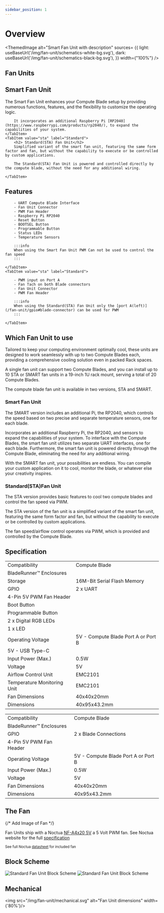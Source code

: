 ```yaml
---
sidebar_position: 1
---
```



# Overview

<ThemedImage
    alt="Smart Fan Unit with description"
    sources= {{
        light: useBaseUrl('/img/fan-unit/schematics-white-bg.svg'),
        dark: useBaseUrl('/img/fan-unit/schematics-black-bg.svg'),
    }}
    width={"100%"}
/>


## Fan Units

<Tabs groupId="fanunit" defaultValue="smart">
    <TabItem value="smart" label="Smart">
        <h2>Smart Fan Unit</h2>
        The Smart Fan Unit enhances your Compute Blade setup by providing numerous functions, features, and the flexibility to customize the operating logic.

        It incorporates an additional Raspberry Pi [RP2040](https://www.raspberrypi.com/products/rp2040/), to expand the capabilities of your system.
    </TabItem>
    <TabItem value="sta" label="Standard">
        <h2> Standard(STA) Fan Unit</h2>
        Simplified variant of the smart fan unit, featuring the same form factor and fan, but without the capability to execute or be controlled by custom applications.
        
        The Standard(STA) Fan Unit is powered and controlled directly by the compute blade, without the need for any additional wiring.

    </TabItem>
</Tabs>

## Features
<Tabs groupId="fanunit" defaultValue="smart">
    <TabItem value="smart" label="Smart">
        
        - UART Compute Blade Interface
        - Fan Unit Connector
        - PWM Fan Header
        - Raspberry Pi RP2040
        - Reset Button
        - BOOTSEL Button
        - Programmable Button
        - Status LEDs
        - Temperature Sensors

        :::info
        When using the Smart Fan Unit PWM Can not be used to control the fan speed
        :::

    </TabItem>
    <TabItem value="sta" label="Standard">
        
        - PWM input on Port A
        - Fan Tach on both Blade connectors
        - Fan Unit Connector
        - PWM Fan Header

        :::info
        When using the Standard(STA) Fan Unit only the [port A(left)](/fan-unit/gpio#blade-connector) can be used for PWM
        :::

    </TabItem>
</Tabs>

## Which Fan Unit to use

Tailored to keep your computing environment optimally cool, these units are designed to work seamlessly with up to two Compute Blades each, providing a comprehensive cooling solution even in packed Rack spaces. 

A single fan unit can support two Compute Blades, and you can install up to 10 STA or SMART fan units in a 19-inch 1U rack mount, serving a total of 20 Compute Blades.

The compute blade fan unit is available in two versions, STA and SMART. 

### Smart Fan Unit

The SMART version includes an additional Pi, the RP2040, which controls the speed based on two precise and separate temperature sensors, one for each blade.

Incorporates an additional Raspberry Pi, the RP2040, and sensors to expand the capabilities of your system. To interface with the Compute Blades, the smart fan unit utilizes two separate UART interfaces, one for each blade. Furthermore, the smart fan unit is powered directly through the Compute Blade, eliminating the need for any additional wiring.

With the SMART fan unit, your possibilities are endless. You can compile 
your custom application on it to cool, monitor the blade, or whatever 
else your creativity inspires.

### Standard(STA)Fan Unit

The STA version provides basic features to cool two compute blades and control the fan speed via PWM.

The STA version of the fan unit is a simplified variant of the smart fan  unit, featuring the same form factor and fan, but without the capability to execute or be controlled by custom applications.

The fan speed/airflow control operates via PWM, which is provided and controlled by the Compute Blade.

## Specification
<Tabs groupId="fanunit" defaultValue="smart">
    <TabItem value="smart" label="Smart">
        <table>
            <tbody>
                <tr>
                    <td rowSpan={2}>Compatibility</td>
                    <td>Compute Blade</td>
                </tr>
                <tr>
                    <td>BladeRunner™️ Enclosures</td>
                </tr>
                <tr>
                    <td>Storage</td>
                    <td>16M-Bit Serial Flash Memory</td>
                </tr>
                <tr>
                    <td rowSpan={6}>GPIO</td>
                    <td>2 x UART</td>
                </tr>
                <tr>
                    <td>4-Pin 5V PWM Fan Header</td>
                </tr>
                <tr>
                    <td>Boot Button</td>
                </tr>
                <tr>
                    <td>Programmable Button</td>
                </tr>
                <tr>
                    <td>2 x Digital RGB LEDs</td>
                </tr>
                <tr>
                    <td>1 x LED</td>
                </tr>
                <tr>
                    <td rowSpan={2}>Operating Voltage</td>
                    <td>5V - Compute Blade Port A or Port B</td>
                </tr>
                <tr>
                    <td>5V - USB Type-C</td>
                </tr>
                <tr>
                    <td>Input Power (Max.)</td>
                    <td>0.5W</td>
                </tr>
                <tr>
                    <td>Voltage</td>
                    <td>5V</td>
                </tr>
                <tr>
                    <td>Airflow Control Unit</td>
                    <td>EMC2101</td>
                </tr>
                <tr>
                    <td>Temperature Monitoring Unit</td>
                    <td>EMC2101</td>
                </tr>
                <tr>
                    <td>Fan Dimensions</td>
                    <td>40x40x20mm</td>
                </tr>
                <tr>
                    <td>Dimensions</td>
                    <td>40x95x43.2mm</td>
                </tr>
            </tbody>
        </table>
    </TabItem>
    <TabItem value="sta" label="Standard">
        <table>
            <tbody>
                <tr>
                    <td rowSpan={2}>Compatibility</td>
                    <td>Compute Blade</td>
                </tr>
                <tr>
                    <td>BladeRunner™️ Enclosures</td>
                </tr>
                <tr>
                    <td rowSpan={2}>GPIO</td>
                    <td>2 x Blade Connections</td>
                </tr>
                <tr>
                    <td>4-Pin 5V PWM Fan Header</td>
                </tr>
                <tr>
                    <td>Operating Voltage</td>
                    <td>5V - Compute Blade Port A or Port B</td>
                </tr>
                <tr>
                    <td>Input Power (Max.)</td>
                    <td>0.5W</td>
                </tr>
                <tr>
                    <td>Voltage</td>
                    <td>5V</td>
                </tr>
                <tr>
                    <td>Fan Dimensions</td>
                    <td>40x40x20mm</td>
                </tr>
                <tr>
                    <td>Dimensions</td>
                    <td>40x95x43.2mm</td>
                </tr>
            </tbody>
        </table>
    </TabItem>
</Tabs>


## The Fan

{/* Add Image of Fan */}

Fan Units ship with a Noctua [NF-A4x20 5V](https://noctua.at/en/nf-a4x20-5v-pwm) a 5 Volt PWM fan. See Noctua website for the full [specification](https://noctua.at/en/nf-a4x20-5v-pwm/specification)

<sub> See full Noctua [datasheet](https://noctua.at/pub/media/blfa_files/infosheet/noctua_nf_a4x20_5v_datasheet_en_web_1.pdf) for included fan</sub>
## Block Scheme

<Tabs groupId="fanunit" defaultValue="smart">
    <TabItem value="smart" label="Smart">
        <img src="/img/fan-unit/smart-block.svg" alt="Standard Fan Unit Block Scheme" width={'50%'}/>
    </TabItem>
    <TabItem value="sta" label="Standard">
        <img src="/img/fan-unit/sta-block.svg" alt="Standard Fan Unit Block Scheme" width={'70%'}/>
    </TabItem>
</Tabs>

## Mechanical

<img src="/img/fan-unit/mechanical.svg" alt="Fan Unit dimensions" width={'80%'}/>

